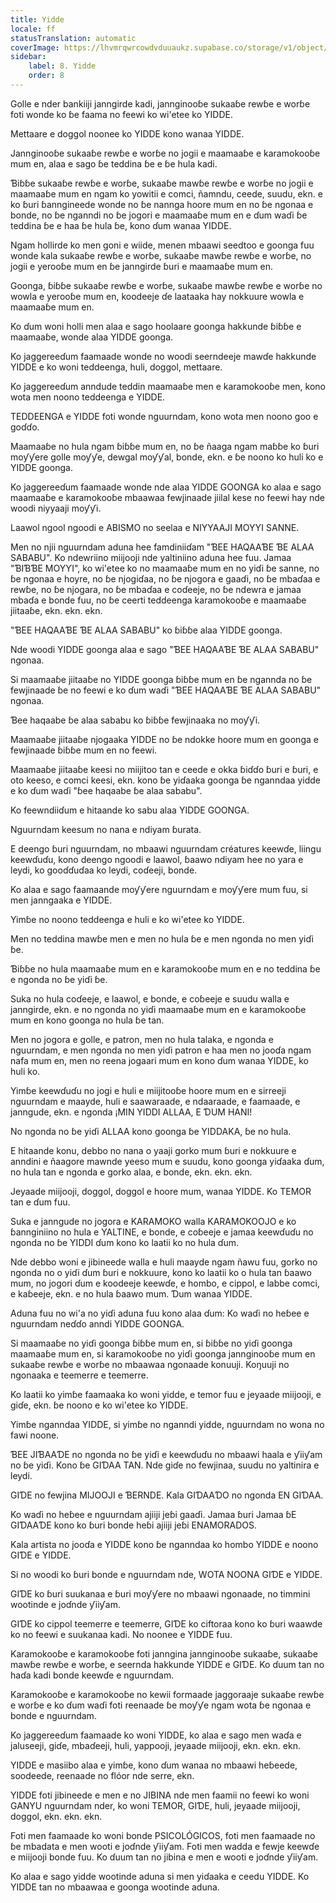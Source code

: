 ```yaml
---
title: Yidde
locale: ff
statusTranslation: automatic
coverImage: https://lhvmrqwrcowdvduuaukz.supabase.co/storage/v1/object/public/strapi-uploads/small_cover-educacion-fundamental.webp-2d51a7828a2b1309555be27f7e2a61a0.webp
sidebar:
    label: 8. Yidde
    order: 8
---
```

Golle e nder bankiiji janngirde kadi, jannginooɓe sukaaɓe rewɓe e worɓe foti wonde ko ɓe faama no feewi ko wi'etee ko YIDDE.

Mettaare e doggol noonee ko YIDDE kono wanaa YIDDE.

Jannginooɓe sukaaɓe rewɓe e worɓe no jogii e maamaaɓe e karamokooɓe mum en, alaa e sago ɓe teddina ɓe e ɓe hula kadi.

Ɓiɓɓe sukaaɓe rewɓe e worɓe, sukaaɓe mawɓe rewɓe e worɓe no jogii e maamaaɓe mum en ngam ko yowitii e comci, ñamndu, ceede, suudu, ekn. e ko ɓuri ɓanngineede wonde no ɓe nannga hoore mum en no ɓe ngonaa e bonde, no ɓe nganndi no ɓe jogori e maamaaɓe mum en e ɗum waɗi ɓe teddina ɓe e haa ɓe hula ɓe, kono ɗum wanaa YIDDE.

Ngam hollirde ko men goni e wiide, menen mbaawi seedtoo e goonga fuu wonde kala sukaaɓe rewɓe e worɓe, sukaaɓe mawɓe rewɓe e worɓe, no jogii e yerooɓe mum en ɓe janngirde ɓuri e maamaaɓe mum en.

Goonga, ɓiɓɓe sukaaɓe rewɓe e worɓe, sukaaɓe mawɓe rewɓe e worɓe no wowla e yerooɓe mum en, koodeeje ɗe laataaka hay nokkuure wowla e maamaaɓe mum en.

Ko ɗum woni holli men alaa e sago hoolaare goonga hakkunde ɓiɓɓe e maamaaɓe, wonde alaa YIDDE goonga.

Ko jaggereeɗum faamaade wonde no woodi seerndeeje mawɗe hakkunde YIDDE e ko woni teddeenga, huli, doggol, mettaare.

Ko jaggereeɗum anndude teddin maamaaɓe men e karamokooɓe men, kono wota men noono teddeenga e YIDDE.

TEDDEENGA e YIDDE foti wonde nguurndam, kono wota men noono goo e goɗɗo.

Maamaaɓe no hula ngam ɓiɓɓe mum en, no ɓe ñaaga ngam maɓɓe ko ɓuri moƴƴere golle moƴƴe, dewgal moƴƴal, bonde, ekn. e ɓe noono ko huli ko e YIDDE goonga.

Ko jaggereeɗum faamaade wonde nde alaa YIDDE GOONGA ko alaa e sago maamaaɓe e karamokooɓe mbaawaa fewjinaade jiilal kese no feewi hay nde woodi niyyaaji moƴƴi.

Laawol ngool ngoodi e ABISMO no seelaa e NIYYAAJI MOYƳI SANNE.

Men no njii nguurndam aduna hee famdiniiɗam "ƁEE HAQAAƁE ƁE ALAA SABABU". Ko ndewriino miijooji nde yaltiniino aduna hee fuu. Jamaa "ƁIƁƁE MOYƳI", ko wi'etee ko no maamaaɓe mum en no yiɗi ɓe sanne, no ɓe ngonaa e hoyre, no ɓe njogiɗaa, no ɓe njogora e gaaɗi, no ɓe mbaɗaa e rewɓe, no ɓe njogara, no ɓe mbaɗaa e coɗeeje, no ɓe ndewra e jamaa mbaɗa e bonde fuu, no ɓe ceerti teddeenga karamokooɓe e maamaaɓe jiitaaɓe, ekn. ekn. ekn.

"ƁEE HAQAAƁE ƁE ALAA SABABU" ko ɓiɓɓe alaa YIDDE goonga.

Nde woodi YIDDE goonga alaa e sago "ƁEE HAQAAƁE ƁE ALAA SABABU" ngonaa.

Si maamaaɓe jiitaaɓe no YIDDE goonga ɓiɓɓe mum en ɓe ngannda no ɓe fewjinaade ɓe no feewi e ko ɗum waɗi "ƁEE HAQAAƁE ƁE ALAA SABABU" ngonaa.

Ɓee haqaabe ɓe alaa sababu ko ɓiɓɓe fewjinaaka no moƴƴi.

Maamaaɓe jiitaaɓe njogaaka YIDDE no ɓe ndokke hoore mum en goonga e fewjinaade ɓiɓɓe mum en no feewi.

Maamaaɓe jiitaaɓe keesi no miijitoo tan e ceede e okka ɓiɗɗo ɓuri e ɓuri, e oto keeso, e comci keesi, ekn. kono ɓe yiɗaaka goonga ɓe nganndaa yidde e ko ɗum waɗi "ɓee haqaabe ɓe alaa sababu".

Ko feewndiiɗum e hitaande ko sabu alaa YIDDE GOONGA.

Nguurndam keesum no nana e ndiyam ɓurata.

E deengo ɓuri nguurndam, no mbaawi nguurndam créatures keewɗe, liingu keewɗuɗu, kono deengo ngoodi e laawol, ɓaawo ndiyam hee no yara e leydi, ko gooɗɗuɗaa ko leydi, coɗeeji, bonde.

Ko alaa e sago faamaande moƴƴere nguurndam e moƴƴere mum fuu, si men janngaaka e YIDDE.

Yimɓe no noono teddeenga e huli e ko wi'etee ko YIDDE.

Men no teddina mawɓe men e men no hula ɓe e men ngonda no men yiɗi ɓe.

Ɓiɓɓe no hula maamaaɓe mum en e karamokooɓe mum en e no teddina ɓe e ngonda no ɓe yiɗi ɓe.

Suka no hula coɗeeje, e laawol, e bonde, e coɓeeje e suudu walla e janngirde, ekn. e no ngonda no yiɗi maamaaɓe mum en e karamokooɓe mum en kono goonga no hula ɓe tan.

Men no jogora e golle, e patron, men no hula talaka, e ngonda e nguurndam, e men ngonda no men yiɗi patron e haa men no jooɗa ngam nafa mum en, men no reena jogaari mum en kono ɗum wanaa YIDDE, ko huli ko.

Yimɓe keewɗuɗu no jogi e huli e miijitooɓe hoore mum en e sirreeji nguurndam e maayde, huli e saawaraade, e ndaaraade, e faamaade, e janngude, ekn. e ngonda ¡MIN YIDDI ALLAA, E ƊUM HANI!

No ngonda no ɓe yiɗi ALLAA kono goonga ɓe YIDDAKA, ɓe no hula.

E hitaande konu, debbo no nana o yaaji gorko mum ɓuri e nokkuure e anndini e ñaagore mawnde yeeso mum e suudu, kono goonga yiɗaaka ɗum, no hula tan e ngonda e gorko alaa, e bonde, ekn. ekn. ekn.

Jeyaade miijooji, doggol, doggol e hoore mum, wanaa YIDDE. Ko TEMOR tan e ɗum fuu.

Suka e janngude no jogora e KARAMOKO walla KARAMOKOOJO e ko ɓannginiino no hula e YALTINE, e bonde, e coɓeeje e jamaa keewɗuɗu no ngonda no ɓe YIDDI ɗum kono ko laatii ko no hula ɗum.

Nde debbo woni e jibineede walla e huli maayde ngam ñawu fuu, gorko no ngonda no o yiɗi ɗum ɓuri e nokkuure, kono ko laatii ko o hula tan ɓaawo mum, no jogori ɗum e koodeeje keewɗe, e hombo, e cippol, e labbe comci, e kaɓeeje, ekn. e no hula ɓaawo mum. Ɗum wanaa YIDDE.

Aduna fuu no wi'a no yiɗi aduna fuu kono alaa ɗum: Ko waɗi no heɓee e nguurndam neɗɗo anndi YIDDE GOONGA.

Si maamaaɓe no yiɗi goonga ɓiɓɓe mum en, si ɓiɓɓe no yiɗi goonga maamaaɓe mum en, si karamokooɓe no yiɗi goonga jannginooɓe mum en sukaaɓe rewɓe e worɓe no mbaawaa ngonaade konuuji. Koŋuuji no ngonaaka e teemerre e teemerre.

Ko laatii ko yimɓe faamaaka ko woni yidde, e temor fuu e jeyaade miijooji, e giɗe, ekn. ɓe noono e ko wi'etee ko YIDDE.

Yimɓe nganndaa YIDDE, si yimɓe no nganndi yidde, nguurndam no wona no fawi noone.

ƁEE JIƁAAƊE no ngonda no ɓe yiɗi e keewɗuɗu no mbaawi haala e ƴiiƴam no ɓe yiɗi. Kono ɓe GIƊAA TAN. Nde giɗe no fewjinaa, suudu no yaltinira e leydi.

GIƊE no fewjina MIJOOJI e ƁERNDE. Kala GIƊAAƊO no ngonda EN GIƊAA.

Ko waɗi no heɓee e nguurndam ajiiji jeɓi gaaɗi. Jamaa ɓuri Jamaa ɓE GIƊAAƊE kono ko ɓuri bonde heɓi ajiiji jeɓi ENAMORADOS.

Kala artista no jooɗa e YIDDE kono ɓe nganndaa ko hombo YIDDE e noono GIƊE e YIDDE.

Si no woodi ko ɓuri bonde e nguurndam nde, WOTA NOONA GIƊE e YIDDE.

GIƊE ko ɓuri suukanaa e ɓuri moƴƴere no mbaawi ngonaade, no timmini wootinde e joɗnde ƴiiƴam.

GIƊE ko cippol teemerre e teemerre, GIƊE ko ciftoraa kono ko ɓuri waawde ko no feewi e suukanaa kadi. No noonee e YIDDE fuu.

Karamokooɓe e karamokooɓe foti janngina jannginooɓe sukaaɓe, sukaaɓe mawɓe rewɓe e worɓe, e seernda hakkunde YIDDE e GIƊE. Ko ɗuum tan no haɗa kadi bonde keewɗe e nguurndam.

Karamokooɓe e karamokooɓe no kewii formaade jaggoraaje sukaaɓe rewɓe e worɓe e ko ɗum waɗi foti reenaade ɓe moƴƴe ngam wota ɓe ngonaa e bonde e nguurndam.

Ko jaggereeɗum faamaade ko woni YIDDE, ko alaa e sago men waɗa e jaluseeji, giɗe, mbaɗeeji, huli, yappooji, jeyaade miijooji, ekn. ekn. ekn.

YIDDE e masiibo alaa e yimɓe, kono ɗum wanaa no mbaawi heɓeede, soodeede, reenaade no flóor nde serre, ekn.

YIDDE foti jibineede e men e no JIBINA nde men faamii no feewi ko woni GANYU nguurndam nder, ko woni TEMOR, GIƊE, huli, jeyaade miijooji, doggol, ekn. ekn. ekn.

Foti men faamaade ko woni bonde PSICOLÓGICOS, foti men faamaade no ɓe mbadata e men wooti e joɗnde ƴiiƴam. Foti men wadda e fewje keewɗe e miijooji bonde fuu. Ko ɗuum tan no jibina e men e wooti e joɗnde ƴiiƴam.

Ko alaa e sago yidde wootinde aduna si men yiɗaaka e ceedu YIDDE. Ko YIDDE tan no mbaawaa e goonga wootinde aduna.


